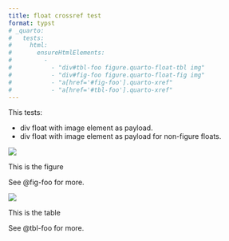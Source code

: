 ```yaml
---
title: float crossref test
format: typst
# _quarto:
#   tests:
#     html:
#       ensureHtmlElements:
#         - 
#           - "div#tbl-foo figure.quarto-float-tbl img"
#           - "div#fig-foo figure.quarto-float-fig img"
#           - "a[href='#fig-foo'].quarto-xref"
#           - "a[href='#tbl-foo'].quarto-xref"
---
```


This tests:

- div float with image element as payload.
- div float with image element as payload for non-figure floats.


::: {#fig-foo}
![](img/surus.jpg)

This is the figure
:::
See @fig-foo for more.


::: {#tbl-foo}
![](img/surus.jpg)

This is the table
:::
See @tbl-foo for more.

